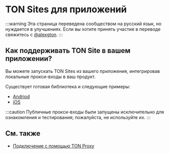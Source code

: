 # TON Sites для приложений

:::warning
Эта страница переведена сообществом на русский язык, но нуждается в улучшениях. Если вы хотите принять участие в переводе свяжитесь с [@alexgton](https://t.me/alexgton).
:::

## Как поддерживать TON Site в вашем приложении?

Вы можете запускать TON Sites из вашего приложения, интегрировав локальные прокси-входы в ваш продукт.

Существует готовая библиотека и следующие примеры:

- [Andriod](https://github.com/andreypfau/tonutils-proxy-android-example)
- [iOS](https://github.com/ton-blockchain/ton-proxy-swift)

:::caution
Публичные прокси-входы были запущены исключительно для ознакомления и тестирования; пожалуйста, не используйте их.
:::

## См. также

- [Подключение с помощью TON Proxy](/v3/guidelines/web3/ton-proxy-sites/connect-with-ton-proxy)
